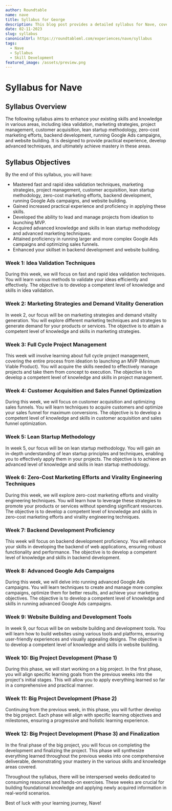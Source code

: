 ```yaml
---
author: Roundtable
name: nave
title: Syllabus for George
description: This blog post provides a detailed syllabus for Nave, covering various areas such as idea validation, marketing strategies, project management, customer acquisition, lean startup methodology, zero-cost marketing efforts, backend development, running Google Ads campaigns, and website building. It aims to enhance skills, provide practical experience, and achieve mastery in these areas.
date: 02-11-2023
slug: syllabus
canonicalUrl: https://roundtableml.com/experiences/nave/syllabus
tags:
  - Nave
  - Syllabus
  - Skill Development
featured_image: /assets/preview.png
---
```


# Syllabus for Nave

## Syllabus Overview

The following syllabus aims to enhance your existing skills and knowledge in various areas, including idea validation, marketing strategies, project management, customer acquisition, lean startup methodology, zero-cost marketing efforts, backend development, running Google Ads campaigns, and website building. It is designed to provide practical experience, develop advanced techniques, and ultimately achieve mastery in these areas.

## Syllabus Objectives

By the end of this syllabus, you will have:

- Mastered fast and rapid idea validation techniques, marketing strategies, project management, customer acquisition, lean startup methodology, zero-cost marketing efforts, backend development, running Google Ads campaigns, and website building.
- Gained increased practical experience and proficiency in applying these skills.
- Developed the ability to lead and manage projects from ideation to launching MVP.
- Acquired advanced knowledge and skills in lean startup methodology and advanced marketing techniques.
- Attained proficiency in running larger and more complex Google Ads campaigns and optimizing sales funnels.
- Enhanced your skillset in backend development and website building.

### Week 1: Idea Validation Techniques

During this week, we will focus on fast and rapid idea validation techniques. You will learn various methods to validate your ideas efficiently and effectively. The objective is to develop a competent level of knowledge and skills in idea validation.

### Week 2: Marketing Strategies and Demand Vitality Generation

In week 2, our focus will be on marketing strategies and demand vitality generation. You will explore different marketing techniques and strategies to generate demand for your products or services. The objective is to attain a competent level of knowledge and skills in marketing strategies.

### Week 3: Full Cycle Project Management

This week will involve learning about full cycle project management, covering the entire process from ideation to launching an MVP (Minimum Viable Product). You will acquire the skills needed to effectively manage projects and take them from concept to execution. The objective is to develop a competent level of knowledge and skills in project management.

### Week 4: Customer Acquisition and Sales Funnel Optimization

During this week, we will focus on customer acquisition and optimizing sales funnels. You will learn techniques to acquire customers and optimize your sales funnel for maximum conversions. The objective is to develop a competent level of knowledge and skills in customer acquisition and sales funnel optimization.

### Week 5: Lean Startup Methodology

In week 5, our focus will be on lean startup methodology. You will gain an in-depth understanding of lean startup principles and techniques, enabling you to effectively apply them in your projects. The objective is to achieve an advanced level of knowledge and skills in lean startup methodology.

### Week 6: Zero-Cost Marketing Efforts and Virality Engineering Techniques

During this week, we will explore zero-cost marketing efforts and virality engineering techniques. You will learn how to leverage these strategies to promote your products or services without spending significant resources. The objective is to develop a competent level of knowledge and skills in zero-cost marketing efforts and virality engineering techniques.

### Week 7: Backend Development Proficiency

This week will focus on backend development proficiency. You will enhance your skills in developing the backend of web applications, ensuring robust functionality and performance. The objective is to develop a competent level of knowledge and skills in backend development.

### Week 8: Advanced Google Ads Campaigns

During this week, we will delve into running advanced Google Ads campaigns. You will learn techniques to create and manage more complex campaigns, optimize them for better results, and achieve your marketing objectives. The objective is to develop a competent level of knowledge and skills in running advanced Google Ads campaigns.

### Week 9: Website Building and Development Tools

In week 9, our focus will be on website building and development tools. You will learn how to build websites using various tools and platforms, ensuring user-friendly experiences and visually appealing designs. The objective is to develop a competent level of knowledge and skills in website building.

### Week 10: Big Project Development (Phase 1)

During this phase, we will start working on a big project. In the first phase, you will align specific learning goals from the previous weeks into the project's initial stages. This will allow you to apply everything learned so far in a comprehensive and practical manner.

### Week 11: Big Project Development (Phase 2)

Continuing from the previous week, in this phase, you will further develop the big project. Each phase will align with specific learning objectives and milestones, ensuring a progressive and holistic learning experience.

### Week 12: Big Project Development (Phase 3) and Finalization

In the final phase of the big project, you will focus on completing the development and finalizing the project. This phase will synthesize everything learned throughout the previous weeks into one comprehensive deliverable, demonstrating your mastery in the various skills and knowledge areas covered.

Throughout the syllabus, there will be interspersed weeks dedicated to consuming resources and hands-on exercises. These weeks are crucial for building foundational knowledge and applying newly acquired information in real-world scenarios.

Best of luck with your learning journey, Nave!
